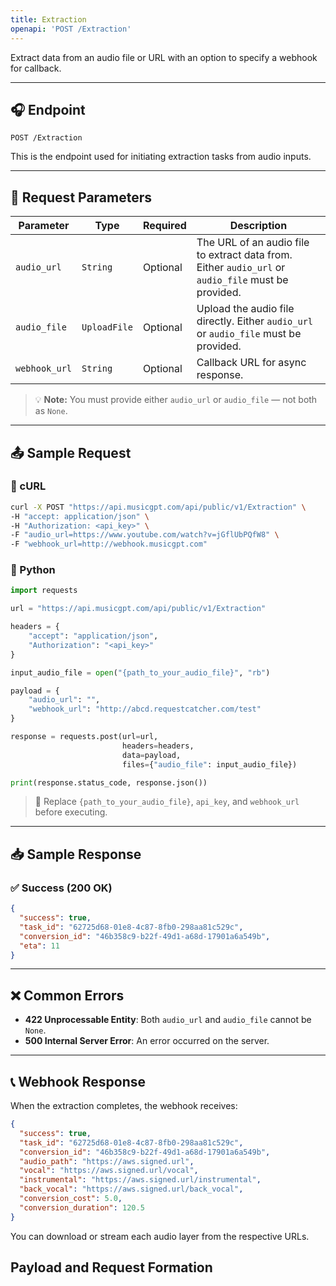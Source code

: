 ```yaml
---
title: Extraction
openapi: 'POST /Extraction'
---
```


Extract data from an audio file or URL with an option to specify a webhook for callback.

---

## 🎧 Endpoint

```http
POST /Extraction
```

This is the endpoint used for initiating extraction tasks from audio inputs.

---

## 🔢 Request Parameters

| Parameter        | Type         | Required | Description                                                                 |
|------------------|--------------|----------|-----------------------------------------------------------------------------|
| `audio_url`      | `String`     | Optional | The URL of an audio file to extract data from. Either `audio_url` or `audio_file` must be provided. |
| `audio_file`     | `UploadFile` | Optional | Upload the audio file directly. Either `audio_url` or `audio_file` must be provided. |
| `webhook_url`    | `String`     | Optional | Callback URL for async response.                                           |

> 💡 **Note:** You must provide either `audio_url` or `audio_file` — not both as `None`.

---

## 📤 Sample Request

### 🐚 cURL

```bash
curl -X POST "https://api.musicgpt.com/api/public/v1/Extraction" \
-H "accept: application/json" \
-H "Authorization: <api_key>" \
-F "audio_url=https://www.youtube.com/watch?v=jGflUbPQfW8" \
-F "webhook_url=http://webhook.musicgpt.com"
```

### 🐍 Python

```python
import requests

url = "https://api.musicgpt.com/api/public/v1/Extraction"

headers = {
    "accept": "application/json",
    "Authorization": "<api_key>"
}

input_audio_file = open("{path_to_your_audio_file}", "rb")

payload = {
    "audio_url": "",
    "webhook_url": "http://abcd.requestcatcher.com/test"
}

response = requests.post(url=url,
                         headers=headers,
                         data=payload,
                         files={"audio_file": input_audio_file})

print(response.status_code, response.json())
```

> 🔐 Replace `{path_to_your_audio_file}`, `api_key`, and `webhook_url` before executing.

---

## 📥 Sample Response

### ✅ Success (200 OK)

```json
{
  "success": true,
  "task_id": "62725d68-01e8-4c87-8fb0-298aa81c529c",
  "conversion_id": "46b358c9-b22f-49d1-a68d-17901a6a549b",
  "eta": 11
}
```

---

## ❌ Common Errors

- **422 Unprocessable Entity**: Both `audio_url` and `audio_file` cannot be `None`.
- **500 Internal Server Error**: An error occurred on the server.

---

## 📞 Webhook Response

When the extraction completes, the webhook receives:

```json
{
  "success": true,
  "task_id": "62725d68-01e8-4c87-8fb0-298aa81c529c",
  "conversion_id": "46b358c9-b22f-49d1-a68d-17901a6a549b",
  "audio_path": "https://aws.signed.url",
  "vocal": "https://aws.signed.url/vocal",
  "instrumental": "https://aws.signed.url/instrumental",
  "back_vocal": "https://aws.signed.url/back_vocal",
  "conversion_cost": 5.0,
  "conversion_duration": 120.5
}
```

You can download or stream each audio layer from the respective URLs.


## Payload and Request Formation